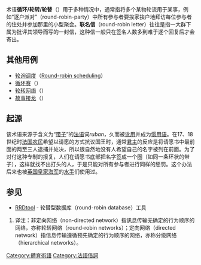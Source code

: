 {{Distinguish|輪詢}}
术语'''循环/轮转/轮替'''（{{lang-en|'''Round-robin'''}}）用于多种情况中，通常指将多个某物轮流用于某事，例如“逐户派对”（round-robin-party）中所有参与者要挨家挨户地拜访每位参与者的住处并参加那里的小型聚会。'''联名信'''（round-robin letter）往往是指一大群下属为批评其领导而写的一封信，这种信一般只在签名人数多到难于逐个回复后才会寄出。

==其他用例==
*[[轮询调度|轮询调度]]（[[Round-robin_scheduling|Round-robin scheduling]]）
*[[循环赛|循环赛]]（{{tsl|en|Round-robin tournament|Round-robin tournament}}）
*[[轮转网络|轮转网络]]{{ref|rrnetwork}}（{{tsl|en|Round-robin networks|Round-robin networks}}）
*[[故事接龙|故事接龙]]（{{tsl|en|Round-robin story|Round-robin story}}）

==起源==
该术语来源于含义为“[[丝带|带子]]”的[[法语|法语]]词''ruban''，久而被[[讹用(语言学)|讹用]]并成为[[惯用语|惯用语]]。在17、18世纪时[[法国|法国]][[农民|农民]]希望以请愿的方式抗议国王时，通常[[君主|君主]]的反应是将请愿书中最前面的两至三人逮捕并处决，所以很自然地没有人希望自己的名字被列在前面。为了对付这种专制的报复，人们在请愿书底部把名字签成一个圈（如同一条环状的带子），这样就找不出打头的人，于是只能对所有参与者进行同样的惩罚。这个办法后来也被[[英国皇家海军|英国皇家海军]]的[[水手|水手]]们使用过。

==参见== 
* [[RRDtool|RRDtool]] - 轮替型数据库（round-robin database）工具

[[Category:體育術語|Category:體育術語]]
[[Category:法語借詞|Category:法語借詞]]
#{{note|rrnetwork}}译注：非定向网络（non-directed network）指訊息传输无确定的行为顺序的网络，亦称轮转网络（round-robin networks）；定向网络（directed network）指信息传输遵循预先确定的行为顺序的网络，亦称分级网络（hierarchical networks）。